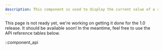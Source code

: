 ```yaml
---
description: This component is used to display the current value of a slider in various formats such as a raw value, percentage, or time.
---
```


This page is not ready yet, we're working on getting it done for the 1.0 release. It should be
available soon! In the meantime, feel free to use the API reference tables below.

::component_api
